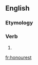 ==English==

===Etymology===
{{suffix|honour|est}}

===Verb===
{{head|en}}

# {{second-person singular of|honour|lang=en}}

[[fr:honourest]]